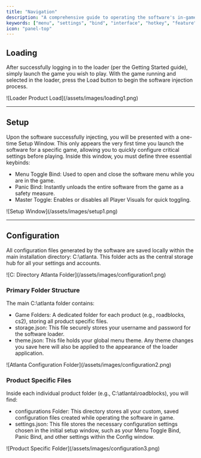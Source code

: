 ```yaml
---
title: "Navigation"
description: "A comprehensive guide to operating the software's in-game user interface. Learn how to open and close the menu, locate and adjust key settings, and use all the software features quickly and effectively while in the game."
keywords: ["menu", "settings", "bind", "interface", "hotkey", "feature", "ui", "menu", "window", "page", "section"]
icon: "panel-top"
---
```


## Loading

After successfully logging in to the loader (per the Getting Started guide), simply launch the game you wish to play. With the game running and selected in the loader, press the Load button to begin the software injection process.

<Frame caption="Loader Product Load">
	![Loader Product Load](/assets/images/loading1.png)
</Frame>

---

## Setup

Upon the software successfully injecting, you will be presented with a one-time Setup Window. This only appears the very first time you launch the software for a specific game, allowing you to quickly configure critical settings before playing. Inside this window, you must define three essential keybinds:

- Menu Toggle Bind: Used to open and close the software menu while you are in the game.
- Panic Bind: Instantly unloads the entire software from the game as a safety measure.
- Master Toggle: Enables or disables all Player Visuals for quick toggling.

<Frame caption="Setup Window">
	![Setup Window](/assets/images/setup1.png)
</Frame>

---

## Configuration

All configuration files generated by the software are saved locally within the main installation directory: C:\atlanta. This folder acts as the central storage hub for all your settings and accounts.

<Frame caption="C: Directory Atlanta Folder">
	![C: Directory Atlanta Folder](/assets/images/configuration1.png)
</Frame>

### Primary Folder Structure

The main C:\atlanta folder contains:

- Game Folders: A dedicated folder for each product (e.g., roadblocks, cs2), storing all product specific files.
- storage.json: This file securely stores your username and password for the software loader.
- theme.json: This file holds your global menu theme. Any theme changes you save here will also be applied to the appearance of the loader application.

<Frame caption="Atlanta Configuration Folder">
	![Atlanta Configuration Folder](/assets/images/configuration2.png)
</Frame>

### Product Specific Files

Inside each individual product folder (e.g., C:\atlanta\roadblocks), you will find:

- configurations Folder: This directory stores all your custom, saved configuration files created while operating the software in game.
- settings.json: This file stores the necessary configuration settings chosen in the initial setup window, such as your Menu Toggle Bind, Panic Bind, and other settings within the Config window.

<Frame caption="Product Specific Folder">
	![Product Specific Folder](/assets/images/configuration3.png)
</Frame>